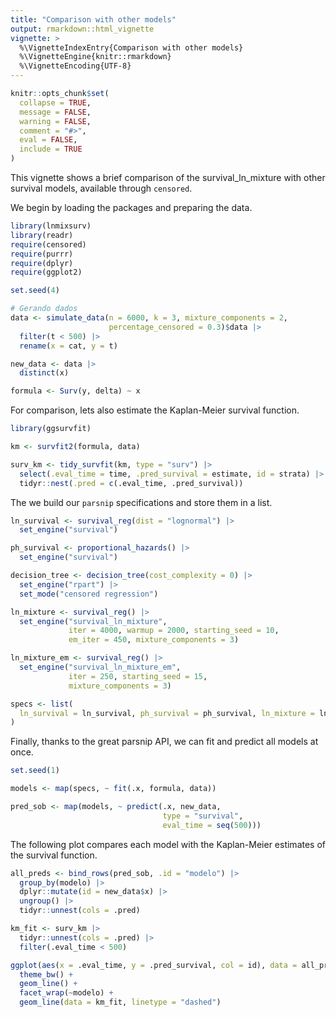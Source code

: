 ```yaml
---
title: "Comparison with other models"
output: rmarkdown::html_vignette
vignette: >
  %\VignetteIndexEntry{Comparison with other models}
  %\VignetteEngine{knitr::rmarkdown}
  %\VignetteEncoding{UTF-8}
---
```

  
```r
knitr::opts_chunk$set(
  collapse = TRUE,
  message = FALSE,
  warning = FALSE,
  comment = "#>",
  eval = FALSE,
  include = TRUE
)
```

This vignette shows a brief comparison of the survival_ln_mixture with other survival models, available through `censored`.

We begin by loading the packages and preparing the data.

```r
library(lnmixsurv)
library(readr)
require(censored)
require(purrr)
require(dplyr)
require(ggplot2)

set.seed(4)

# Gerando dados
data <- simulate_data(n = 6000, k = 3, mixture_components = 2, 
                      percentage_censored = 0.3)$data |> 
  filter(t < 500) |> 
  rename(x = cat, y = t) 

new_data <- data |>
  distinct(x)

formula <- Surv(y, delta) ~ x
```

For comparison, lets also estimate the Kaplan-Meier survival function.

```r
library(ggsurvfit)

km <- survfit2(formula, data)

surv_km <- tidy_survfit(km, type = "surv") |>
  select(.eval_time = time, .pred_survival = estimate, id = strata) |>
  tidyr::nest(.pred = c(.eval_time, .pred_survival))
```

The we build our `parsnip` specifications and store them in a list.

```r
ln_survival <- survival_reg(dist = "lognormal") |>
  set_engine("survival")

ph_survival <- proportional_hazards() |>
  set_engine("survival")

decision_tree <- decision_tree(cost_complexity = 0) |>
  set_engine("rpart") |>
  set_mode("censored regression")

ln_mixture <- survival_reg() |>
  set_engine("survival_ln_mixture",
             iter = 4000, warmup = 2000, starting_seed = 10, 
             em_iter = 450, mixture_components = 3)

ln_mixture_em <- survival_reg() |>
  set_engine("survival_ln_mixture_em",
             iter = 250, starting_seed = 15, 
             mixture_components = 3)

specs <- list(
  ln_survival = ln_survival, ph_survival = ph_survival, ln_mixture = ln_mixture, decision_tree = decision_tree, ln_mixture_em = ln_mixture_em
)
```

Finally, thanks to the great parsnip API, we can fit and predict all models at once.

```r
set.seed(1)

models <- map(specs, ~ fit(.x, formula, data))

pred_sob <- map(models, ~ predict(.x, new_data,
                                  type = "survival",
                                  eval_time = seq(500)))
```

The following plot compares each model with the Kaplan-Meier estimates of the survival function.

```r
all_preds <- bind_rows(pred_sob, .id = "modelo") |>
  group_by(modelo) |>
  dplyr::mutate(id = new_data$x) |>
  ungroup() |>
  tidyr::unnest(cols = .pred)

km_fit <- surv_km |>
  tidyr::unnest(cols = .pred) |>
  filter(.eval_time < 500)

ggplot(aes(x = .eval_time, y = .pred_survival, col = id), data = all_preds) +
  theme_bw() +
  geom_line() +
  facet_wrap(~modelo) +
  geom_line(data = km_fit, linetype = "dashed")
```
